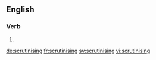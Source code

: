 
==English==

===Verb===
{{head|en}}

# {{present participle of|scrutinise}}

[[de:scrutinising]]
[[fr:scrutinising]]
[[sv:scrutinising]]
[[vi:scrutinising]]